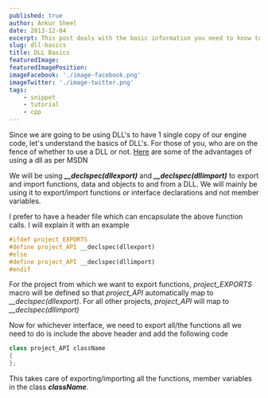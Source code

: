 ```yaml
---
published: true
author: Ankur Sheel
date: 2013-12-04
excerpt: This post deals with the basic information you need to know to start using DLL's.
slug: dll-basics
title: DLL Basics
featuredImage:
featuredImagePosition:
imageFacebook: './image-facebook.png'
imageTwitter: './image-twitter.png'
tags:
    - snippet
    - tutorial
    - cpp
---
```


Since we are going to be using DLL's to have 1 single copy of our engine code, let's understand the basics of DLL's. For
those of you, who are on the fence of whether to use a DLL or not.
[Here](<http://msdn.microsoft.com/en-us/library/dtba4t8b(v=VS.90).aspx>) are some of the advantages of using a dll as
per MSDN

We will be using **_\_\_declspec(dllexport)_** and **_\_\_declspec(dllimport)_** to export and import functions, data
and objects to and from a DLL. We will mainly be using it to export/import functions or interface declarations and not
member variables.

I prefer to have a header file which can encapsulate the above function calls. I will explain it with an example

```cpp
#ifdef project_EXPORTS
#define project_API __declspec(dllexport)
#else
#define project_API __declspec(dllimport)
#endif
```

For the project from which we want to export functions, _project_EXPORTS_ macro will be defined so that _project_API_
automatically map to _\_\_declspec(dllexport)_. For all other projects, _project_API_ will map to
_\_\_declspec(dllimport)_

Now for whichever interface, we need to export all/the functions all we need to do is include the above header and add
the following code

```cpp
class project_API className
{
};
```

This takes care of exporting/importing all the functions, member variables in the class _**className**_.
